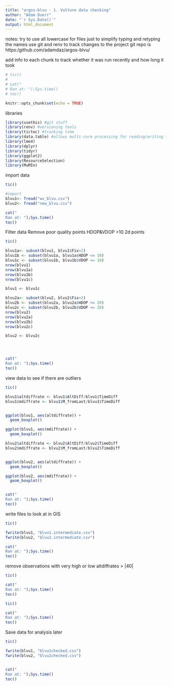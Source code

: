 ```yaml
---
title: "argos-blvu - 1. Vulture data checking"
author: "Adam Duerr"
date: "`r Sys.Date()`"
output: html_document
---
```


notes: try to use all lowercase for files just to simplify typing and retyping the names
use git and renv to track changes to the project
git repo is https:/github.com/adamdaz/argos-blvu/

add info to each chunk to track whether it was run recently and how long it took
```r
# tic()
# 
# cat("
# Ran at: ");Sys.time()
# toc()
```


```r
knitr::opts_chunk$set(echo = TRUE)
```

libraries
```r
library(usethis) #git stuff
library(renv) #versioning tools
library(tictoc) #tracking time
library(data.table) #allows multi-core processing for reading/writing tables = fast!
library(lme4)
library(dplyr)
library(tidyr)
library(ggplot2)
library(ResourceSelection)
library(MuMIn)
```

import data
```r
tic()

#import
blvu1<- fread("wv_blvu.csv")
blvu2<- fread("new_blvu.csv")

cat("
Ran at: ");Sys.time()
toc()
```


Filter data 
Remove poor quality points
HDOP&VDOP >10
2d points
```r
tic()

blvu1a<- subset(blvu1, blvu1$Fix>2)
blvu1b <- subset(blvu1a, blvu1a$HDOP <= 10)
blvu1c <- subset(blvu1b, blvu1b$VDOP <= 10)
nrow(blvu1)
nrow(blvu1a)
nrow(blvu1b)
nrow(blvu1c)

blvu1 <- blvu1c

blvu2a<- subset(blvu2, blvu2$Fix>2)
blvu2b <- subset(blvu2a, blvu2a$HDOP <= 20)
blvu2c <- subset(blvu2b, blvu2b$VDOP <= 20)
nrow(blvu2)
nrow(blvu2a)
nrow(blvu2b)
nrow(blvu2c)

blvu2 <- blvu2c




cat("
Ran at: ");Sys.time()
toc()
```

view data to see if there are outliers

```r
tic()

blvu1$altdiffrate <- blvu1$AltDiff/blvu1$TimeDiff
blvu1$mdiffrate <- blvu1$M_fromLast/blvu1$TimeDiff


ggplot(blvu1, aes(altdiffrate)) +
  geom_boxplot()

ggplot(blvu1, aes(mdiffrate)) +
  geom_boxplot()

blvu2$altdiffrate <- blvu2$AltDiff/blvu2$TimeDiff
blvu2$mdiffrate <- blvu2$M_fromLast/blvu2$TimeDiff


ggplot(blvu2, aes(altdiffrate)) +
  geom_boxplot()

ggplot(blvu2, aes(mdiffrate)) +
  geom_boxplot()


cat("
Ran at: ");Sys.time()
toc()
```
write files to look at in GIS

```r
tic()

fwrite(blvu1, "blvu1.intermediate.csv")
fwrite(blvu2, "blvu2.intermediate.csv")

cat("
Ran at: ");Sys.time()
toc()
```

remove observations with very high or low altdiffrates > |40|
```r
tic()

cat("
Ran at: ");Sys.time()
toc()
```


```r
tic()

cat("
Ran at: ");Sys.time()
toc()
```





Save data for analysis later

```r
tic()

fwrite(blvu1, "blvu1checked.csv")
fwrite(blvu2, "blvu2checked.csv")


cat("
Ran at: ");Sys.time()
toc()
```